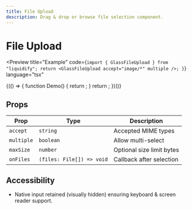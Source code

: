 ```yaml
---
title: File Upload
description: Drag & drop or browse file selection component.
---
```



# File Upload

<Preview
  title="Example"
  code={`import { GlassFileUpload } from "liquidify";
  return <GlassFileUpload accept="image/*" multiple />;
}`}
  language="tsx"
>
  {(() => {
    function Demo() {
      return <GlassFileUpload accept="image/*" multiple />;
    }
    return <Demo />;
  })()}
</Preview>

## Props

| Prop       | Type                      | Description               |
| ---------- | ------------------------- | ------------------------- |
| `accept`   | `string`                  | Accepted MIME types       |
| `multiple` | `boolean`                 | Allow multi-select        |
| `maxSize`  | `number`                  | Optional size limit bytes |
| `onFiles`  | `(files: File[]) => void` | Callback after selection  |

## Accessibility

- Native input retained (visually hidden) ensuring keyboard & screen reader support.
